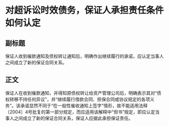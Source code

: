 # 对超诉讼时效债务，保证人承担责任条件如何认定
## 副标题
保证人收到催款通知及债权转让通知后，明确作出继续履行的承诺，应认定当事人之间成立了新的保证合同关系。
## 正文
保证人在收到催款通知，并得知原债权转让给资产管理公司后，明确表示其对“债权转移不持任何异议”，并“继续履行借款合同、担保合同或协议规定的各项义务”。该承诺显然不同于“在一般性催收通知上签字”情形，故不能适用法释〔2004〕4号批复的第一部分规定，而应适用该解释中“但书”规定，即应认定当事人之间成立了新的保证合同关系，保证人应据此承担保证责任。